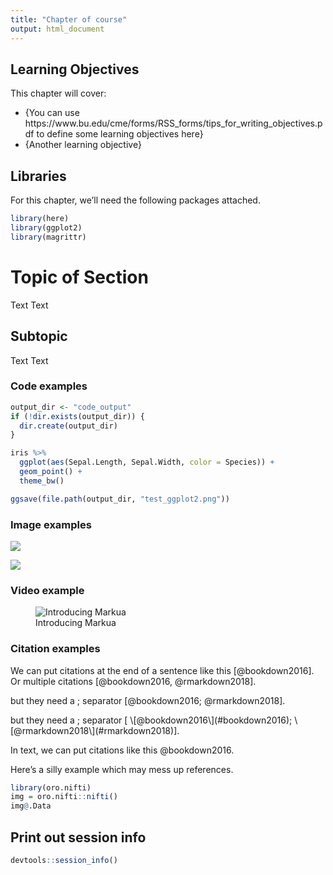 ```yaml
---
title: "Chapter of course"
output: html_document
---
```


## Learning Objectives

This chapter will cover:  

- {You can use https://www.bu.edu/cme/forms/RSS_forms/tips_for_writing_objectives.pdf to define some learning objectives here}
- {Another learning objective}

## Libraries

For this chapter, we'll need the following packages attached. 

```r
library(here)
library(ggplot2)
library(magrittr)
```

# Topic of Section

Text Text

## Subtopic

Text Text 

### Code examples

```r
output_dir <- "code_output"
if (!dir.exists(output_dir)) {
  dir.create(output_dir)
}
```

```r
iris %>%
  ggplot(aes(Sepal.Length, Sepal.Width, color = Species)) +
  geom_point() +
  theme_bw()
```

```r
ggsave(file.path(output_dir, "test_ggplot2.png"))
```

### Image examples

![](resources/images/itcr_training_network.png)

![](resources/images/tools.png)

### Video example

![Introducing Markua](https://www.youtube.com/watch?t=105&v=VOCYL-FNbr0)

### Citation examples

We can put citations at the end of a sentence like this [@bookdown2016]. 
Or multiple citations [@bookdown2016, @rmarkdown2018]. 

but they need a ; separator [@bookdown2016; @rmarkdown2018]. 

but they need a ; separator [ \[@bookdown2016\](#bookdown2016); \[@rmarkdown2018\](#rmarkdown2018)]. 

In text, we can put citations like this @bookdown2016. 


Here's a silly example which may mess up references.
```r
library(oro.nifti)
img = oro.nifti::nifti()
img@.Data
```

## Print out session info

```r
devtools::session_info()
```
